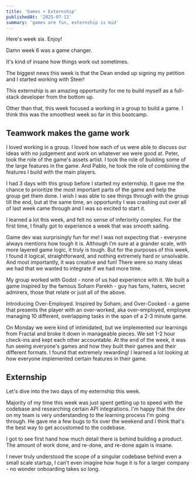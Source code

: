 ```yaml
---
title: 'Games + Externship'
publishedAt: '2025-07-12'
summary: 'games are fun, externship is mid'
---
```


Here's week six. Enjoy!

Damn week 6 was a game changer.

It's kind of insane how things work out sometimes.

The biggest news this week is that the Dean ended up signing my petition and I started working with Steer!

This externship is an amazing opportunity for me to build myself as a full-stack developer from the bottom up.

Other than that, this week focused a working in a group to build a game. I think this was the smoothest week so far in this bootcamp.

## Teamwork makes the game work

I loved working in a group. I loved how each of us were able to discuss our ideas with no judgement and work on whatever we were good at. Peter, took the role of the game's assets artist. I took the role of building some of the large features in the game. And Pablo, he took the role of combining the features I build with the main players. 

I had 3 days with this group before I started my externship. It gave me the chance to prioritize the most important parts of the game and help the group get them done. I wish I was able to see things through with the group till the end, but at the same time, an opportunity I was crashing out over all of last week came through and I was so excited to start it. 

I learned a lot this week, and felt no sense of inferiority complex. For the first time, I finally got to experience a week that was smooth sailing. 

Game dev was surprisingly fun for me! I was not expecting that - everyone always mentions how tough it is. Although I’m sure at a grander scale, with more layered game logic, it truly is tough. But for the purposes of this week, I found it logical, straightforward, and nothing extremely hard or unsolvable. And most importantly, it was creative and fun! There were so many ideas we had that we wanted to integrate if we had more time. 

My group worked with Godot - none of us had experience with it. We built a game inspired by the famous Soham Parekh - guy has fans, haters, secret admirers, those that relate or just all of the above. 

Introducing Over-Employed. Inspired by Soham, and Over-Cooked - a game that presents the player with an over-worked, aka over-employed, employee managing 10 different, overlapping tasks in the span of a 2-3 minute game. 

On Monday we were kind of intimidated, but we implemented our learnings from Fractal and broke it down in manageable pieces. We set 1-2 hour check-ins and kept each other accountable. At the end of the week, it was fun seeing everyone's games and how they built their games and their different formats. I found that extremely rewarding! I learned a lot looking at how everyone implemented certain features in their game. 

## Externship

Let's dive into the two days of my externship this week.

Majority of my time this week was just spent getting up to speed with the codebase and researching certain API integrations. I'm happy that the dev on my team is very understanding to the learning process I'm going through. He gave me a few bugs to fix over the weekend and I think that's the best way to get accustomed to the codebase. 

I got to see first hand how much detail there is behind building a product. The amount of work done, and re-done, and re-done again is insane. 

I never truly understood the scope of a singular codebase behind even a small scale startup, I can’t even imagine how huge it is for a larger company - no wonder onboarding takes so long.  